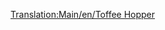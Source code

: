 [[Translation:Main/en/Toffee Hopper]]{{en/-}}{{Template:Trains_Carriages_new
|Picture=[[File:en/Toffeehopper.png]]
|NormalCost=£1,125 ($2,250)
|NormalWeight=20 / 50 t
|NormalCapacity=30 tonnes of toffee
|MonoCost="
|MonoWeight=20 / 55 t
|MonoCapacity=35 tonnes of toffee
|MagCost="
|MagWeight=20 / 57 t
|MagCapacity=37 tonnes of toffee
|Description=A railway car designed for transporting toffee. Use this hopper if you want to transport toffee from the toffee quarry to the sweet factory.
}}